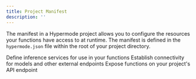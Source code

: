 ```yaml
---
title: Project Manifest
description: ''
---
```


The manifest in a Hypermode project allows you to configure the resources your functions have access to at runtime. The manifest is defined in the `hypermode.json` file within the root of your project directory.

<CardGroup cols={2}>
  <Card
    title="Models"
    icon="message-plus"
    href="/define-models"
  >
    Define inference services for use in your functions
  </Card>
  <Card
    title="Hosts"
    icon="server"
    href="/define-hosts"
  >
    Establish connectivity for models and other external endpoints
  </Card>
  <Card
    title="Schema"
    icon="connectdevelop"
    href="/define-schema"
  >
    Expose functions on your project's API endpoint
  </Card>
</CardGroup>